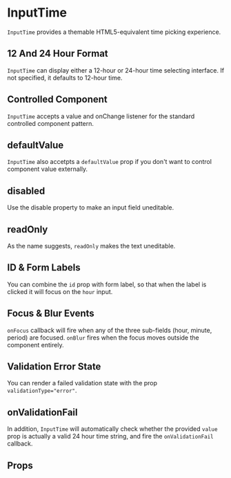 
<Meta component={InputTime} title="Docs/InputTime" />

# InputTime

`InputTime` provides a themable HTML5-equivalent time picking experience.

<Editor code={basicStory} />

## 12 And 24 Hour Format

`InputTime` can display either a 12-hour or 24-hour time selecting interface. If not specified, it defaults to 12-hour time.

<Editor code={timeFormattingStory} />

## Controlled Component

`InputTime` accepts a value and onChange listener for the standard controlled component pattern.

<Editor code={controlledStory} />

## defaultValue

`InputTime` also accetpts a `defaultValue` prop if you don't want to control component value externally.

<Editor code={defaultValueStory} />

## disabled

Use the disable property to make an input field uneditable.

<Editor code={disabledStory} />

## readOnly

As the name suggests, `readOnly` makes the text uneditable.

<Editor code={readOnlyStory} />

## ID & Form Labels

You can combine the `id` prop with form label, so that when the label is clicked it will focus on the `hour` input.

<Editor code={withLabelStory} />

## Focus & Blur Events

`onFocus` callback will fire when any of the three sub-fields (hour, minute, period) are focused. `onBlur` fires when the focus moves outside the component entirely.

<Editor code={focusBlurStory} />

## Validation Error State

You can render a failed validation state with the prop `validationType="error"`.

<Editor code={validationErrorStory} />

## onValidationFail

In addition, `InputTime` will automatically check whether the provided `value` prop is actually a valid 24 hour time string, and fire the `onValidationFail` callback.

<Editor code={onValidationFailStory} />

## Props

<ArgsTable of={InputTime} exclude={excludedProps} />
